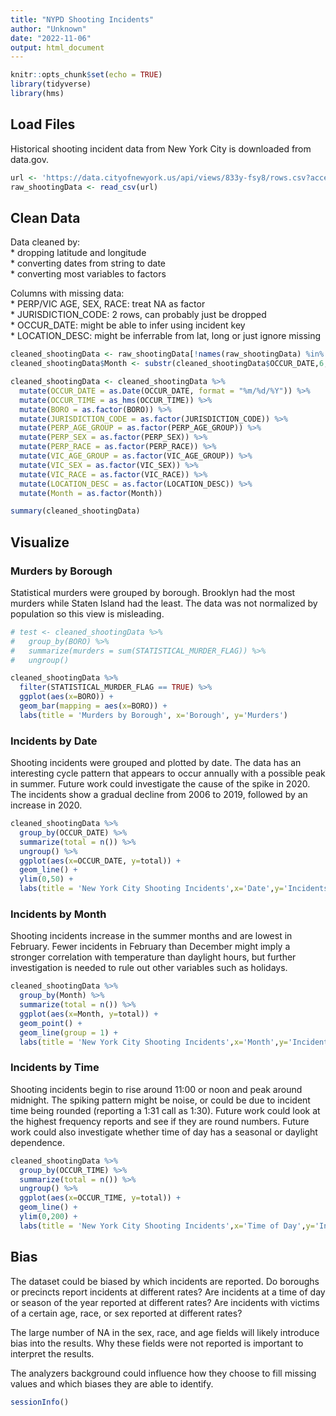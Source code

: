 ---
title: "NYPD Shooting Incidents"
author: "Unknown"
date: "2022-11-06"
output: html_document
---

```{r setup, include=FALSE}
knitr::opts_chunk$set(echo = TRUE)
library(tidyverse)
library(hms)
```

## Load Files
Historical shooting incident data from New York City is downloaded from data.gov.

```{r load, echo=TRUE}
url <- 'https://data.cityofnewyork.us/api/views/833y-fsy8/rows.csv?accessType=DOWNLOAD'
raw_shootingData <- read_csv(url)
```

## Clean Data
Data cleaned by:  
* dropping latitude and longitude  
* converting dates from string to date  
* converting most variables to factors  

Columns with missing data:  
* PERP/VIC AGE, SEX, RACE: treat NA as factor  
* JURISDICTION_CODE: 2 rows, can probably just be dropped  
* OCCUR_DATE: might be able to infer using incident key  
* LOCATION_DESC: might be inferrable from lat, long or just ignore missing  

```{r clean, echo=TRUE}
cleaned_shootingData <- raw_shootingData[!names(raw_shootingData) %in% c('Latitude','Longitude','Lon_Lat')]
cleaned_shootingData$Month <- substr(cleaned_shootingData$OCCUR_DATE,6,7)

cleaned_shootingData <- cleaned_shootingData %>%
  mutate(OCCUR_DATE = as.Date(OCCUR_DATE, format = "%m/%d/%Y")) %>%
  mutate(OCCUR_TIME = as_hms(OCCUR_TIME)) %>%
  mutate(BORO = as.factor(BORO)) %>%
  mutate(JURISDICTION_CODE = as.factor(JURISDICTION_CODE)) %>%
  mutate(PERP_AGE_GROUP = as.factor(PERP_AGE_GROUP)) %>%
  mutate(PERP_SEX = as.factor(PERP_SEX)) %>%
  mutate(PERP_RACE = as.factor(PERP_RACE)) %>%
  mutate(VIC_AGE_GROUP = as.factor(VIC_AGE_GROUP)) %>%
  mutate(VIC_SEX = as.factor(VIC_SEX)) %>%
  mutate(VIC_RACE = as.factor(VIC_RACE)) %>%
  mutate(LOCATION_DESC = as.factor(LOCATION_DESC)) %>%
  mutate(Month = as.factor(Month))

summary(cleaned_shootingData)
```

## Visualize
### Murders by Borough
Statistical murders were grouped by borough.  Brooklyn had the most murders while Staten Island had the least.  The data was not normalized by population so this view is misleading.
```{r murders_by_boro, echo=TRUE}
# test <- cleaned_shootingData %>%
#   group_by(BORO) %>%
#   summarize(murders = sum(STATISTICAL_MURDER_FLAG)) %>%
#   ungroup()

cleaned_shootingData %>%
  filter(STATISTICAL_MURDER_FLAG == TRUE) %>%
  ggplot(aes(x=BORO)) +
  geom_bar(mapping = aes(x=BORO)) +
  labs(title = 'Murders by Borough', x='Borough', y='Murders')
```

### Incidents by Date
Shooting incidents were grouped and plotted by date.  The data has an interesting cycle pattern that appears to occur annually with a possible peak in summer.  Future work could investigate the cause of the spike in 2020.  The incidents show a gradual decline from 2006 to 2019, followed by an increase in 2020.
```{r incidents_by_date, echo=TRUE}
cleaned_shootingData %>%
  group_by(OCCUR_DATE) %>%
  summarize(total = n()) %>%
  ungroup() %>%
  ggplot(aes(x=OCCUR_DATE, y=total)) + 
  geom_line() +
  ylim(0,50) +
  labs(title = 'New York City Shooting Incidents',x='Date',y='Incidents')
```

### Incidents by Month
Shooting incidents increase in the summer months and are lowest in February.  Fewer incidents in February than December might imply a stronger correlation with temperature than daylight hours, but further investigation is needed to rule out other variables such as holidays.
```{r incidents_by_month, echo = TRUE}
cleaned_shootingData %>%
  group_by(Month) %>%
  summarize(total = n()) %>%
  ggplot(aes(x=Month, y=total)) + 
  geom_point() +
  geom_line(group = 1) +
  labs(title = 'New York City Shooting Incidents',x='Month',y='Incidents')
```

### Incidents by Time
Shooting incidents begin to rise around 11:00 or noon and peak around midnight.  The spiking pattern might be noise, or could be due to incident time being rounded (reporting a 1:31 call as 1:30).  Future work could look at the highest frequency reports and see if they are round numbers.  Future work could also investigate whether time of day has a seasonal or daylight dependence.
```{r incidents_by_time, echo=TRUE}
cleaned_shootingData %>%
  group_by(OCCUR_TIME) %>%
  summarize(total = n()) %>%
  ungroup() %>%
  ggplot(aes(x=OCCUR_TIME, y=total)) + 
  geom_line() +
  ylim(0,200) +
  labs(title = 'New York City Shooting Incidents',x='Time of Day',y='Incidents')
```

## Bias
The dataset could be biased by which incidents are reported.  Do boroughs or precincts report incidents at different rates?  Are incidents at a time of day or season of the year reported at different rates?  Are incidents with victims of a certain age, race, or sex reported at different rates?

The large number of NA in the sex, race, and age fields will likely introduce bias into the results.  Why these fields were not reported is important to interpret the results.

The analyzers background could influence how they choose to fill missing values and which biases they are able to identify.
```{r end}
sessionInfo()
```